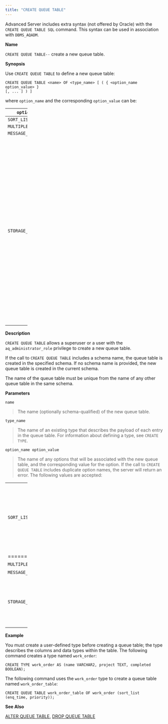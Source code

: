 ```yaml
---
title: "CREATE QUEUE TABLE"
---
```


<div id="create_queue_table" class="registered_link"></div>


Advanced Server includes extra syntax (not offered by Oracle) with the `CREATE QUEUE TABLE SQL` command. This syntax can be used in association with `DBMS_AQADM`.

**Name**

`CREATE QUEUE TABLE--` create a new queue table.

**Synopsis**

Use `CREATE QUEUE TABLE` to define a new queue table:

``` text
CREATE QUEUE TABLE <name> OF <type_name> [ ( { <option_name option_value> }
[, ... ] ) ]
```

where `option_name` and the corresponding `option_value` can be:

<table style="width:14%;">
<colgroup>
<col style="width: 4%" />
<col style="width: 10%" />
</colgroup>
<thead>
<tr class="header">
<th><code>option_name</code></th>
<th><code>option_value</code></th>
</tr>
</thead>
<tbody>
<tr class="odd">
<td><code>SORT_LIST</code></td>
<td><code>priority, enq_time</code></td>
</tr>
<tr class="even">
<td><code>MULTIPLE_CONSUMERS</code></td>
<td><code>FALSE, TRUE</code></td>
</tr>
<tr class="odd">
<td><code>MESSAGE_GROUPING</code></td>
<td><code>NONE, TRANSACTIONAL</code></td>
</tr>
<tr class="even">
<td><p><code>STORAGE_CLAUSE</code></p></td>
<td><p><code>TABLESPACE tablespace_name, PCTFREE integer, PCTUSED integer, INITRANS integer, MAXTRANS integer, STORAGE storage_option</code></p>
<p>Where <code>storage_option</code> is one or more of the following:</p>
<p><code>MINEXTENTS integer, MAXEXTENTS integer, PCTINCREASE integer, INITIAL size_clause, NEXT, FREELISTS integer, OPTIMAL size_clause, BUFFER_POOL {KEEP|RECYCLE|DEFAULT}.</code></p>
<p>Please note that only the <code>TABLESPACE</code> option is enforced; all others are accepted for compatibility and ignored. Use the <code>TABLESPACE</code> clause to specify the name of a tablespace in which the table will be created.</p></td>
</tr>
</tbody>
</table>

**Description**

`CREATE QUEUE TABLE` allows a superuser or a user with the `aq_administrator_role` privilege to create a new queue table.

If the call to `CREATE QUEUE TABLE` includes a schema name, the queue table is created in the specified schema. If no schema name is provided, the new queue table is created in the current schema.

The name of the queue table must be unique from the name of any other queue table in the same schema.

**Parameters**

`name`

> The name (optionally schema-qualified) of the new queue table.

`type_name`

> The name of an existing type that describes the payload of each entry in the queue table. For information about defining a type, see `CREATE TYPE`.

`option_name option_value`

> The name of any options that will be associated with the new queue table, and the corresponding value for the option. If the call to `CREATE QUEUE TABLE` includes duplicate option names, the server will return an error. The following values are accepted:

<table style="width:14%;">
<colgroup>
<col style="width: 4%" />
<col style="width: 10%" />
</colgroup>
<tbody>
<tr class="odd">
<td><p><code>SORT_LIST</code></p></td>
<td><p>Use the <code>SORT_LIST</code> option to control the dequeueing order of the queue; specify the names of the column(s) that will be used to sort the queue (in ascending order). The currently accepted values are the following combinations of <code>enq_time</code> and <code>priority</code>:</p>
<blockquote>
<p><code>enq_time. priority</code></p>
<p><code>priority. enq_time</code></p>
<p><code>priority</code></p>
<p><code>enq_time</code></p>
<p>Any other value will return an ERROR.</p>
</blockquote></td>
</tr>
<tr class="even">
<td>======================</td>
<td>==========================================================================================================================================================================================================================================================</td>
</tr>
<tr class="odd">
<td><code>MULTIPLE_CONSUMERS</code></td>
<td>A <code>BOOLEAN</code> value that indicates if a message can have more than one consumer <code>(TRUE)</code>, or are limited to one consumer per message <code>(FALSE)</code>.</td>
</tr>
<tr class="even">
<td><code>MESSAGE_GROUPING</code></td>
<td>Specify <code>none</code> to indicate that each message should be dequeued individually, or <code>transactional</code> to indicate that messages that are added to the queue as a result of one transaction should be dequeued as a group.</td>
</tr>
<tr class="odd">
<td><p><code>STORAGE_CLAUSE</code></p></td>
<td><p>Use <code>STORAGE_CLAUSE</code> to specify table attributes. <code>STORAGE_CLAUSE</code> may be <code>TABLESPACE tablespace_name, PCTFREE integer, PCTUSED integer, INITRANS integer, MAXTRANS integer, STORAGE storage_option</code></p>
<p>Where <code>storage_option</code> is one or more of the following:</p>
<p><code>MINEXTENTS integer, MAXEXTENTS integer, PCTINCREASE integer, INITIAL size_clause, NEXT, FREELISTS integer, OPTIMAL size_clause, BUFFER_POOL {KEEP|RECYCLE|DEFAULT}.</code></p>
<p>Please note that only the <code>TABLESPACE</code> option is enforced; all others are accepted for compatibility and ignored. Use the <code>TABLESPACE</code> clause to specify the name of a tablespace in which the table will be created.</p></td>
</tr>
</tbody>
</table>

**Example**

You must create a user-defined type before creating a queue table; the type describes the columns and data types within the table. The following command creates a type named `work_order`:

``` text
CREATE TYPE work_order AS (name VARCHAR2, project TEXT, completed BOOLEAN);
```

The following command uses the `work_order` type to create a queue table named `work_order_table`:

``` text
CREATE QUEUE TABLE work_order_table OF work_order (sort_list (enq_time, priority));
```

**See Also**

[ALTER QUEUE TABLE](#alter_queue_table), [DROP QUEUE TABLE](#drop_queue_table)
